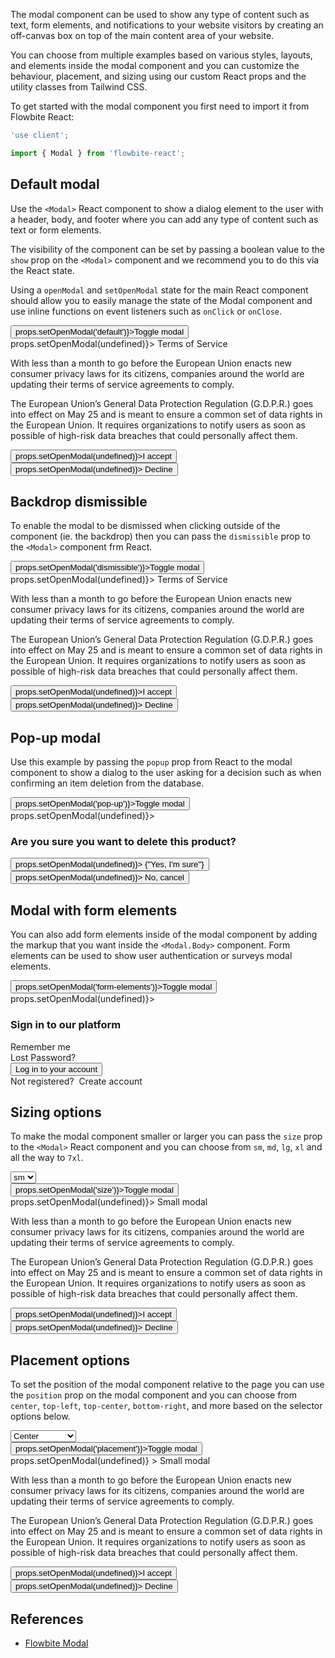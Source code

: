 
The modal component can be used to show any type of content such as text, form elements, and notifications to your website visitors by creating an off-canvas box on top of the main content area of your website.

You can choose from multiple examples based on various styles, layouts, and elements inside the modal component and you can customize the behaviour, placement, and sizing using our custom React props and the utility classes from Tailwind CSS.

To get started with the modal component you first need to import it from Flowbite React:

```jsx
'use client';

import { Modal } from 'flowbite-react';
```

## Default modal

Use the `<Modal>` React component to show a dialog element to the user with a header, body, and footer where you can add any type of content such as text or form elements.

The visibility of the component can be set by passing a boolean value to the `show` prop on the `<Modal>` component and we recommend you to do this via the React state.

Using a `openModal` and `setOpenModal` state for the main React component should allow you to easily manage the state of the Modal component and use inline functions on event listeners such as `onClick` or `onClose`.

<CodePreview title="Default modal">
  <Button onClick={() => props.setOpenModal('default')}>Toggle modal</Button>
  <Modal show={props.openModal === 'default'} onClose={() => props.setOpenModal(undefined)}>
    <Modal.Header>Terms of Service</Modal.Header>
    <Modal.Body>
      <div className="space-y-6">
        <p className="text-base leading-relaxed text-gray-500 dark:text-gray-400">
          With less than a month to go before the European Union enacts new consumer privacy laws for its citizens,
          companies around the world are updating their terms of service agreements to comply.
        </p>
        <p className="text-base leading-relaxed text-gray-500 dark:text-gray-400">
          The European Union’s General Data Protection Regulation (G.D.P.R.) goes into effect on May 25 and is meant to
          ensure a common set of data rights in the European Union. It requires organizations to notify users as soon as
          possible of high-risk data breaches that could personally affect them.
        </p>
      </div>
    </Modal.Body>
    <Modal.Footer>
      <Button onClick={() => props.setOpenModal(undefined)}>I accept</Button>
      <Button color="gray" onClick={() => props.setOpenModal(undefined)}>
        Decline
      </Button>
    </Modal.Footer>
  </Modal>
</CodePreview>

## Backdrop dismissible

To enable the modal to be dismissed when clicking outside of the component (ie. the backdrop) then you can pass the `dismissible` prop to the `<Modal>` component frm React.

<CodePreview title="Dismissable modal">
  <Button onClick={() => props.setOpenModal('dismissible')}>Toggle modal</Button>
  <Modal dismissible show={props.openModal === 'dismissible'} onClose={() => props.setOpenModal(undefined)}>
    <Modal.Header>Terms of Service</Modal.Header>
    <Modal.Body>
      <div className="space-y-6">
        <p className="text-base leading-relaxed text-gray-500 dark:text-gray-400">
          With less than a month to go before the European Union enacts new consumer privacy laws for its citizens,
          companies around the world are updating their terms of service agreements to comply.
        </p>
        <p className="text-base leading-relaxed text-gray-500 dark:text-gray-400">
          The European Union’s General Data Protection Regulation (G.D.P.R.) goes into effect on May 25 and is meant to
          ensure a common set of data rights in the European Union. It requires organizations to notify users as soon as
          possible of high-risk data breaches that could personally affect them.
        </p>
      </div>
    </Modal.Body>
    <Modal.Footer>
      <Button onClick={() => props.setOpenModal(undefined)}>I accept</Button>
      <Button color="gray" onClick={() => props.setOpenModal(undefined)}>
        Decline
      </Button>
    </Modal.Footer>
  </Modal>
</CodePreview>

## Pop-up modal

Use this example by passing the `popup` prop from React to the modal component to show a dialog to the user asking for a decision such as when confirming an item deletion from the database.

<CodePreview title="Pop-up modal">
  <Button onClick={() => props.setOpenModal('pop-up')}>Toggle modal</Button>
  <Modal show={props.openModal === 'pop-up'} size="md" popup onClose={() => props.setOpenModal(undefined)}>
    <Modal.Header />
    <Modal.Body>
      <div className="text-center">
        <HiOutlineExclamationCircle className="mx-auto mb-4 h-14 w-14 text-gray-400 dark:text-gray-200" />
        <h3 className="mb-5 text-lg font-normal text-gray-500 dark:text-gray-400">
          Are you sure you want to delete this product?
        </h3>
        <div className="flex justify-center gap-4">
          <Button color="failure" onClick={() => props.setOpenModal(undefined)}>
            {"Yes, I'm sure"}
          </Button>
          <Button color="gray" onClick={() => props.setOpenModal(undefined)}>
            No, cancel
          </Button>
        </div>
      </div>
    </Modal.Body>
  </Modal>
</CodePreview>

## Modal with form elements

You can also add form elements inside of the modal component by adding the markup that you want inside the `<Modal.Body>` component. Form elements can be used to show user authentication or surveys modal elements.

<CodePreview title="Form elements">
  <Button onClick={() => props.setOpenModal('form-elements')}>Toggle modal</Button>
  <Modal show={props.openModal === 'form-elements'} size="md" popup onClose={() => props.setOpenModal(undefined)}>
    <Modal.Header />
    <Modal.Body>
      <div className="space-y-6">
        <h3 className="text-xl font-medium text-gray-900 dark:text-white">Sign in to our platform</h3>
        <div>
          <div className="mb-2 block">
            <Label htmlFor="email" value="Your email" />
          </div>
          <TextInput id="email" placeholder="name@company.com" required />
        </div>
        <div>
          <div className="mb-2 block">
            <Label htmlFor="password" value="Your password" />
          </div>
          <TextInput id="password" type="password" required />
        </div>
        <div className="flex justify-between">
          <div className="flex items-center gap-2">
            <Checkbox id="remember" />
            <Label htmlFor="remember">Remember me</Label>
          </div>
          <Link href="/modal" className="text-sm text-cyan-700 hover:underline dark:text-cyan-500">
            Lost Password?
          </Link>
        </div>
        <div className="w-full">
          <Button>Log in to your account</Button>
        </div>
        <div className="flex justify-between text-sm font-medium text-gray-500 dark:text-gray-300">
          Not registered?&nbsp;
          <Link href="/modal" className="text-cyan-700 hover:underline dark:text-cyan-500">
            Create account
          </Link>
        </div>
      </div>
    </Modal.Body>
  </Modal>
</CodePreview>

## Sizing options

To make the modal component smaller or larger you can pass the `size` prop to the `<Modal>` React component and you can choose from `sm`, `md`, `lg`, `xl` and all the way to `7xl`.

<CodePreview title="Sizing">
  <div className="flex flex-wrap gap-4">
    <div className="w-40">
      <Select defaultValue="md" onChange={(event) => props.setModalSize(event.value)}>
        <option value="sm">sm</option>
        <option value="md">md</option>
        <option value="lg">lg</option>
        <option value="xl">xl</option>
        <option value="2xl">2xl</option>
        <option value="3xl">3xl</option>
        <option value="4xl">4xl</option>
        <option value="5xl">5xl</option>
        <option value="6xl">6xl</option>
        <option value="7xl">7xl</option>
      </Select>
    </div>
    <Button onClick={() => props.setOpenModal('size')}>Toggle modal</Button>
  </div>
  <Modal show={props.openModal === 'size'} size={props.modalSize} onClose={() => props.setOpenModal(undefined)}>
    <Modal.Header>Small modal</Modal.Header>
    <Modal.Body>
      <div className="space-y-6 p-6">
        <p className="text-base leading-relaxed text-gray-500 dark:text-gray-400">
          With less than a month to go before the European Union enacts new consumer privacy laws for its citizens,
          companies around the world are updating their terms of service agreements to comply.
        </p>
        <p className="text-base leading-relaxed text-gray-500 dark:text-gray-400">
          The European Union’s General Data Protection Regulation (G.D.P.R.) goes into effect on May 25 and is meant to
          ensure a common set of data rights in the European Union. It requires organizations to notify users as soon as
          possible of high-risk data breaches that could personally affect them.
        </p>
      </div>
    </Modal.Body>
    <Modal.Footer>
      <Button onClick={() => props.setOpenModal(undefined)}>I accept</Button>
      <Button color="gray" onClick={() => props.setOpenModal(undefined)}>
        Decline
      </Button>
    </Modal.Footer>
  </Modal>
</CodePreview>

## Placement options

To set the position of the modal component relative to the page you can use the `position` prop on the modal component and you can choose from `center`, `top-left`, `top-center`, `bottom-right`, and more based on the selector options below.

<CodePreview title="Placement">
  <div className="flex flex-wrap gap-4">
    <div className="w-40">
      <Select defaultValue="center" onChange={(event) => props.setModalPlacement(event.value)}>
        <option value="center">Center</option>
        <option value="top-left">Top left</option>
        <option value="top-center">Top center</option>
        <option value="top-right">Top right</option>
        <option value="center-left">Center left</option>
        <option value="center-right">Center right</option>
        <option value="bottom-right">Bottom right</option>
        <option value="bottom-center">Bottom center</option>
        <option value="bottom-left">Bottom left</option>
      </Select>
    </div>
    <Button onClick={() => props.setOpenModal('placement')}>Toggle modal</Button>
  </div>
  <Modal
    show={props.openModal === 'placement'}
    position={props.modalPlacement}
    onClose={() => props.setOpenModal(undefined)}
  >
    <Modal.Header>Small modal</Modal.Header>
    <Modal.Body>
      <div className="space-y-6 p-6">
        <p className="text-base leading-relaxed text-gray-500 dark:text-gray-400">
          With less than a month to go before the European Union enacts new consumer privacy laws for its citizens,
          companies around the world are updating their terms of service agreements to comply.
        </p>
        <p className="text-base leading-relaxed text-gray-500 dark:text-gray-400">
          The European Union’s General Data Protection Regulation (G.D.P.R.) goes into effect on May 25 and is meant to
          ensure a common set of data rights in the European Union. It requires organizations to notify users as soon as
          possible of high-risk data breaches that could personally affect them.
        </p>
      </div>
    </Modal.Body>
    <Modal.Footer>
      <Button onClick={() => props.setOpenModal(undefined)}>I accept</Button>
      <Button color="gray" onClick={() => props.setOpenModal(undefined)}>
        Decline
      </Button>
    </Modal.Footer>
  </Modal>
</CodePreview>

## References

- [Flowbite Modal](https://flowbite.com/docs/components/modal/)
